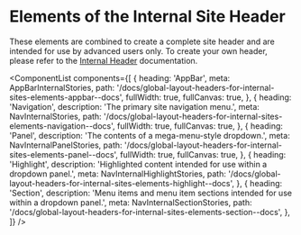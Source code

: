 
<Meta title="Global Layout/Headers/For Internal Sites/Elements/Overview" />

# Elements of the Internal Site Header

These elements are combined to create a complete site header and are intended for use by advanced users only. To create your own header, please refer to the [Internal Header](?path=/docs/global-layout-headers-for-internal-sites--docs) documentation.

<ComponentList
  components={[
    {
      heading: 'AppBar',
      meta: AppBarInternalStories,
      path: '/docs/global-layout-headers-for-internal-sites-elements-appbar--docs',
      fullWidth: true,
      fullCanvas: true,
    },
    {
      heading: 'Navigation',
      description: 'The primary site navigation menu.',
      meta: NavInternalStories,
      path: '/docs/global-layout-headers-for-internal-sites-elements-navigation--docs',
      fullWidth: true,
      fullCanvas: true,
    },
    {
      heading: 'Panel',
      description: 'The contents of a mega-menu-style dropdown.',
      meta: NavInternalPanelStories,
      path: '/docs/global-layout-headers-for-internal-sites-elements-panel--docs',
      fullWidth: true,
      fullCanvas: true,
    },
    {
      heading: 'Highlight',
      description:
        'Highlighted content intended for use within a dropdown panel.',
      meta: NavInternalHighlightStories,
      path: '/docs/global-layout-headers-for-internal-sites-elements-highlight--docs',
    },
    {
      heading: 'Section',
      description:
        'Menu items and menu item sections intended for use within a dropdown panel.',
      meta: NavInternalSectionStories,
      path: '/docs/global-layout-headers-for-internal-sites-elements-section--docs',
    },
  ]}
/>
